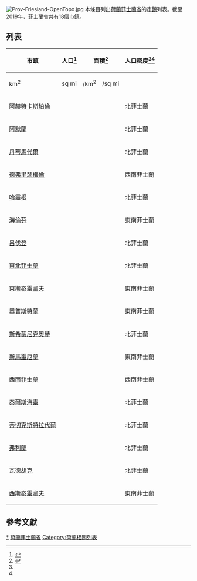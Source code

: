{{noteTA
|1=zh-hk:菲士蘭;zh-cn:弗里斯兰;
}}
[[File:Prov-Friesland-OpenTopo.jpg|thumb]]
本條目列出[[荷蘭|荷蘭]][[菲士蘭省|菲士蘭省]]的[[市镇_(荷兰)|市鎮]]列表。截至2019年，菲士蘭省共有18個市鎮。

==列表==
{| class="wikitable sortable"
!rowspan=2| 市鎮
!rowspan=2| 人口<ref name="munpops">{{Dutch municipality population|dataref}}</ref>
!colspan=2| 面積<ref name="munareas">{{Dutch municipality total area|dataref}}</ref>
!colspan=2| 人口密度<ref name="munpops"/><ref name="munareas"/>
!rowspan=2| {{link-en|COROP區域|COROP}}
|-
!km<sup>2</sup>
!sq mi
!/km<sup>2</sup>
!/sq mi
|-
|[[阿赫特卡斯珀倫|阿赫特卡斯珀倫]]
| align="right" | {{formatnum:{{Dutch municipality population|Achtkarspelen}}}}
|{{convert|{{Dutch municipality total area|Achtkarspelen}}|km2|sqmi|disp=table|sortable=on}}
|{{convert|{{Dutch municipality population density|Achtkarspelen}}|/km2|/sqmi|disp=table|sortable=on}}
|北菲士蘭
|-
|[[阿默蘭島|阿默蘭]]
| align="right" | {{formatnum:{{Dutch municipality population|Ameland}}}}
|{{convert|{{Dutch municipality total area|Ameland}}|km2|sqmi|disp=table|sortable=on}}
|{{convert|{{Dutch municipality population density|Ameland}}|/km2|/sqmi|disp=table|sortable=on}}
|北菲士蘭
|-
|[[丹蒂馬代爾|丹蒂馬代爾]]
| align="right" | {{formatnum:{{Dutch municipality population|Dantumadiel}}}}
|{{convert|{{Dutch municipality total area|Dantumadiel}}|km2|sqmi|disp=table|sortable=on}}
|{{convert|{{Dutch municipality population density|Dantumadiel}}|/km2|/sqmi|disp=table|sortable=on}}
|北菲士蘭
|-
|[[德弗里瑟梅倫|德弗里瑟梅倫]]
| align="right" | {{formatnum:{{Dutch municipality population|De Fryske Marren}}}}
|{{convert|{{Dutch municipality total area|De Fryske Marren}}|km2|sqmi|disp=table|sortable=on}}
|{{convert|{{Dutch municipality population density|De Fryske Marren}}|/km2|/sqmi|disp=table|sortable=on}}
|西南菲士蘭
|-
|[[哈靈根|哈靈根]]
| align="right" | {{formatnum:{{Dutch municipality population|Harlingen}}}}
|{{convert|{{Dutch municipality total area|Harlingen}}|km2|sqmi|disp=table|sortable=on}}
|{{convert|{{Dutch municipality population density|Harlingen}}|/km2|/sqmi|disp=table|sortable=on}}
|北菲士蘭
|-
|[[海倫芬|海倫芬]]
| align="right" | {{formatnum:{{Dutch municipality population|Heerenveen}}}}
|{{convert|{{Dutch municipality total area|Heerenveen}}|km2|sqmi|disp=table|sortable=on}}
|{{convert|{{Dutch municipality population density|Heerenveen}}|/km2|/sqmi|disp=table|sortable=on}}
|東南菲士蘭
|-
|[[呂伐登|呂伐登]]
| align="right" | {{formatnum:{{Dutch municipality population|Leeuwarden}}}}
|{{convert|{{Dutch municipality total area|Leeuwarden}}|km2|sqmi|disp=table|sortable=on}}
|{{convert|{{Dutch municipality population density|Leeuwarden}}|/km2|/sqmi|disp=table|sortable=on}}
|北菲士蘭
|-
|[[東北菲士蘭|東北菲士蘭]]
| align="right" | {{formatnum:{{Dutch municipality population|Noardeast-Fryslân}}}}
|{{convert|{{Dutch municipality total area|Noardeast-Fryslân}}|km2|sqmi|disp=table|sortable=on}}
|{{convert|{{Dutch municipality population density|Noardeast-Fryslân}}|/km2|/sqmi|disp=table|sortable=on}}
|北菲士蘭
|-
|[[東斯泰靈韋夫|東斯泰靈韋夫]]
| align="right" | {{formatnum:{{Dutch municipality population|Ooststellingwerf}}}}
|{{convert|{{Dutch municipality total area|Ooststellingwerf}}|km2|sqmi|disp=table|sortable=on}}
|{{convert|{{Dutch municipality population density|Ooststellingwerf}}|/km2|/sqmi|disp=table|sortable=on}}
|東南菲士蘭
|-
|[[奧普斯特蘭|奧普斯特蘭]]
| align="right" | {{formatnum:{{Dutch municipality population|Opsterland}}}}
|{{convert|{{Dutch municipality total area|Opsterland}}|km2|sqmi|disp=table|sortable=on}}
|{{convert|{{Dutch municipality population density|Opsterland}}|/km2|/sqmi|disp=table|sortable=on}}
|東南菲士蘭
|-
|[[斯希蒙尼克奧赫|斯希蒙尼克奧赫]]
| align="right" | {{formatnum:{{Dutch municipality population|Schiermonnikoog}}}}
|{{convert|{{Dutch municipality total area|Schiermonnikoog}}|km2|sqmi|disp=table|sortable=on}}
|{{convert|{{Dutch municipality population density|Schiermonnikoog}}|/km2|/sqmi|disp=table|sortable=on}}
|北菲士蘭
|-
|[[斯馬靈厄蘭|斯馬靈厄蘭]]
| align="right" | {{formatnum:{{Dutch municipality population|Smallingerland}}}}
|{{convert|{{Dutch municipality total area|Smallingerland}}|km2|sqmi|disp=table|sortable=on}}
|{{convert|{{Dutch municipality population density|Smallingerland}}|/km2|/sqmi|disp=table|sortable=on}}
|東南菲士蘭
|-
|[[西南菲士蘭|西南菲士蘭]]
| align="right" | {{formatnum:{{Dutch municipality population|Súdwest-Fryslân}}}}
|{{convert|{{Dutch municipality total area|Súdwest-Fryslân}}|km2|sqmi|disp=table|sortable=on}}
|{{convert|{{Dutch municipality population density|Súdwest-Fryslân}}|/km2|/sqmi|disp=table|sortable=on}}
|西南菲士蘭
|-
|[[泰爾斯海靈|泰爾斯海靈]]
| align="right" | {{formatnum:{{Dutch municipality population|Terschelling}}}}
|{{convert|{{Dutch municipality total area|Terschelling}}|km2|sqmi|disp=table|sortable=on}}
|{{convert|{{Dutch municipality population density|Terschelling}}|/km2|/sqmi|disp=table|sortable=on}}
|北菲士蘭
|-
|[[蒂切克斯特拉代爾|蒂切克斯特拉代爾]]
| align="right" | {{formatnum:{{Dutch municipality population|Tytsjerksteradiel}}}}
|{{convert|{{Dutch municipality total area|Tytsjerksteradiel}}|km2|sqmi|disp=table|sortable=on}}
|{{convert|{{Dutch municipality population density|Tytsjerksteradiel}}|/km2|/sqmi|disp=table|sortable=on}}
|北菲士蘭
|-
|[[弗利蘭|弗利蘭]]
| align="right" | {{formatnum:{{Dutch municipality population|Vlieland}}}}
|{{convert|{{Dutch municipality total area|Vlieland}}|km2|sqmi|disp=table|sortable=on}}
|{{convert|{{Dutch municipality population density|Vlieland}}|/km2|/sqmi|disp=table|sortable=on}}
|北菲士蘭
|-
|[[瓦德胡克|瓦德胡克]]
| align="right" | {{formatnum:{{Dutch municipality population|Waadhoeke}}}}
|{{convert|{{Dutch municipality total area|Waadhoeke}}|km2|sqmi|disp=table|sortable=on}}
|{{convert|{{Dutch municipality population density|Waadhoeke}}|/km2|/sqmi|disp=table|sortable=on}}
|北菲士蘭
|-
|[[西斯泰靈韋夫|西斯泰靈韋夫]]
| align="right" | {{formatnum:{{Dutch municipality population|Weststellingwerf}}}}
|{{convert|{{Dutch municipality total area|Weststellingwerf}}|km2|sqmi|disp=table|sortable=on}}
|{{convert|{{Dutch municipality population density|Weststellingwerf}}|/km2|/sqmi|disp=table|sortable=on}}
|東南菲士蘭
|}

==參考文獻==
{{reflist}}

{{Friesland Province}}

[[Category:弗里斯兰省市镇|*]]
[[Category:城市人口列表|荷蘭菲士蘭省]]
[[Category:荷蘭相關列表|Category:荷蘭相關列表]]